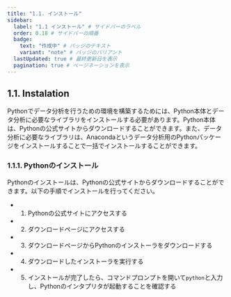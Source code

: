 ```yaml
---
title: "1.1. インストール"
sidebar:
  label: "1.1 インストール" # サイドバーのラベル
  order: 0.18 # サイドバーの順番
  badge:
    text: "作成中" # バッジのテキスト
    variant: "note" # バッジのバリアント
  lastUpdated: true # 最終更新日を表示
  pagination: true # ぺージネーションを表示
---
```

## 1.1. Instalation
Pythonでデータ分析を行うための環境を構築するためには、Python本体とデータ分析に必要なライブラリをインストールする必要があります。Python本体は、Pythonの公式サイトからダウンロードすることができます。また、データ分析に必要なライブラリは、Anacondaというデータ分析用のPythonパッケージをインストールすることで一括でインストールすることができます。

### 1.1.1. Pythonのインストール
Pythonのインストールは、Pythonの公式サイトからダウンロードすることができます。以下の手順でインストールを行ってください。

- 1. Pythonの公式サイトにアクセスする
- 2. ダウンロードページにアクセスする
- 3. ダウンロードページからPythonのインストーラをダウンロードする
- 4. ダウンロードしたインストーラを実行する
- 5. インストールが完了したら、コマンドプロンプトを開いて`python`と入力し、Pythonのインタプリタが起動することを確認する

